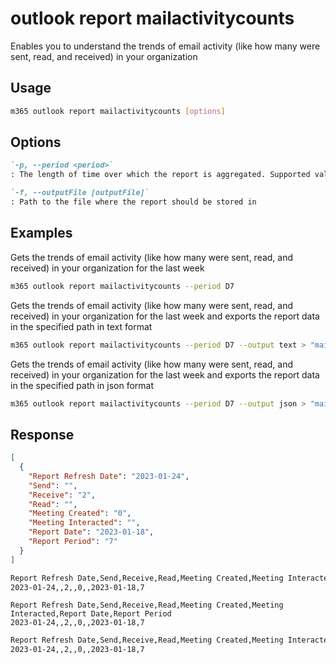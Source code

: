 
# outlook report mailactivitycounts

Enables you to understand the trends of email activity (like how many were sent, read, and received) in your organization

## Usage

```sh
m365 outlook report mailactivitycounts [options]
```

## Options

```md defintion-list
`-p, --period <period>`
: The length of time over which the report is aggregated. Supported values `D7,D30,D90,D180`

`-f, --outputFile [outputFile]`
: Path to the file where the report should be stored in
```

<Global />

## Examples

Gets the trends of email activity (like how many were sent, read, and received) in your organization for the last week

```sh
m365 outlook report mailactivitycounts --period D7
```

Gets the trends of email activity (like how many were sent, read, and received) in your organization for the last week and exports the report data in the specified path in text format

```sh
m365 outlook report mailactivitycounts --period D7 --output text > "mailactivitycounts.txt"
```

Gets the trends of email activity (like how many were sent, read, and received) in your organization for the last week and exports the report data in the specified path in json format

```sh
m365 outlook report mailactivitycounts --period D7 --output json > "mailactivitycounts.json"
```

## Response

<Tabs>
  <TabItem value="json" label="JSON">

  ```json
  [
    {
      "Report Refresh Date": "2023-01-24",
      "Send": "",
      "Receive": "2",
      "Read": "",
      "Meeting Created": "0",
      "Meeting Interacted": "",
      "Report Date": "2023-01-18",
      "Report Period": "7"
    }
  ]
  ```

  </TabItem>
  <TabItem value="text" label="Text">

  ```txt
  Report Refresh Date,Send,Receive,Read,Meeting Created,Meeting Interacted,Report Date,Report Period
  2023-01-24,,2,,0,,2023-01-18,7
  ```

  </TabItem>
  <TabItem value="csv" label="CSV">

  ```csv
  Report Refresh Date,Send,Receive,Read,Meeting Created,Meeting Interacted,Report Date,Report Period
  2023-01-24,,2,,0,,2023-01-18,7
  ```

  </TabItem>
  <TabItem value="md" label="Markdown">

  ```md
  Report Refresh Date,Send,Receive,Read,Meeting Created,Meeting Interacted,Report Date,Report Period
  2023-01-24,,2,,0,,2023-01-18,7
  ```

  </TabItem>
</Tabs>
